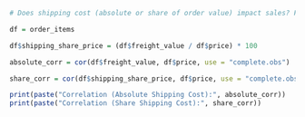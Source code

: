 ```r
# Does shipping cost (absolute or share of order value) impact sales? First just check if they correlate

df = order_items

df$shipping_share_price = (df$freight_value / df$price) * 100

absolute_corr = cor(df$freight_value, df$price, use = "complete.obs")

share_corr = cor(df$shipping_share_price, df$price, use = "complete.obs")

print(paste("Correlation (Absolute Shipping Cost):", absolute_corr))
print(paste("Correlation (Share Shipping Cost):", share_corr))

```

